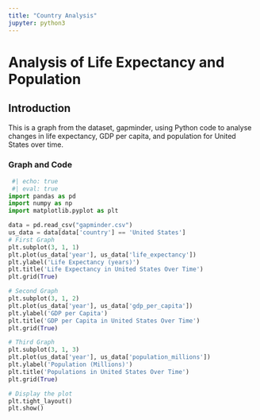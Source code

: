 ```yaml
---
title: "Country Analysis"
jupyter: python3
---
```

# Analysis of Life Expectancy and Population

## Introduction
This is a graph from the dataset, gapminder, using Python code to analyse changes in life expectancy, GDP per capita, and population for United States over time.

### Graph and Code
```python
 #| echo: true
 #| eval: true
import pandas as pd
import numpy as np
import matplotlib.pyplot as plt

data = pd.read_csv("gapminder.csv")
us_data = data[data['country'] == 'United States']
# First Graph
plt.subplot(3, 1, 1)
plt.plot(us_data['year'], us_data['life_expectancy'])
plt.ylabel('Life Expectancy (years)')
plt.title('Life Expectancy in United States Over Time')
plt.grid(True)

# Second Graph
plt.subplot(3, 1, 2)
plt.plot(us_data['year'], us_data['gdp_per_capita'])
plt.ylabel('GDP per Capita')
plt.title('GDP per Capita in United States Over Time')
plt.grid(True)

# Third Graph
plt.subplot(3, 1, 3)
plt.plot(us_data['year'], us_data['population_millions'])
plt.ylabel('Population (Millions)')
plt.title('Populations in United States Over Time')
plt.grid(True)

# Display the plot
plt.tight_layout()
plt.show()
```